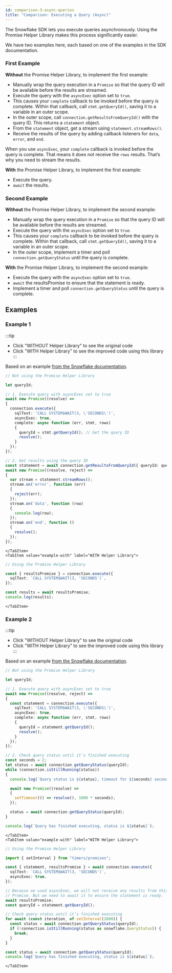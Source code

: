 ```yaml
---
id: comparison-3-async-queries
title: "Comparison: Executing a Query (Async)"
---
```



The Snowflake SDK lets you execute queries asynchronously. Using the Promise Helper Library makes this process significantly easier.

We have two examples here, each based on one of the examples in the SDK documentation.

### First Example

**Without** the Promise Helper Library, to implement the first example:

- Manually wrap the query execution in a `Promise` so that the query ID will be available before the results are streamed.
- Execute the query with the `asyncExec` option set to `true`.
- This causes your `complete` callback to be invoked before the query is complete. Within that callback, call `stmt.getQueryId()`, saving it to a variable in an outer scope.
- In the outer scope, call `connection.getResultsFromQueryId()` with the query ID. This returns a `statement` object.
- From the `statement` object, get a stream using `statement.streamRows()`.
- Receive the results of the query by adding callback listeners for `data`, `error`, and `end`.

When you use `asyncExec`, your `complete` callback is invoked before the query is complete. That means it does not receive the `rows` results. That’s why you need to stream the results.

**With** the Promise Helper Library, to implement the first example:

- Execute the query.
- `await` the results.

### Second Example

**Without** the Promise Helper Library, to implement the second example:

- Manually wrap the query execution in a `Promise` so that the query ID will be available before the results are streamed.
- Execute the query with the `asyncExec` option set to `true`.
- This causes your `complete` callback to be invoked before the query is complete. Within that callback, call `stmt.getQueryId()`, saving it to a variable in an outer scope.
- In the outer scope, implement a timer and poll `connection.getQueryStatus` until the query is complete.

**With** the Promise Helper Library, to implement the second example:

- Execute the query with the `asyncExec` option set to `true`.
- `await` the resultsPromise to ensure that the statement is ready.
- Implement a timer and poll `connection.getQueryStatus` until the query is complete.

## Examples

### Example 1

:::tip

- Click "WITHOUT Helper Library" to see the original code
- Click "WITH Helper Library" to see the improved code using this library
:::

<Tabs>
    <TabItem value="example-without" label="WITHOUT Helper Library">

Based on an example [from the Snowflake documentation](https://docs.snowflake.com/en/developer-guide/node-js/nodejs-driver-execute#execute-queries-asynchronously).

```typescript
// Not using the Promise Helper Library

let queryId;

// 1. Execute query with asyncExec set to true
await new Promise((resolve) =>
{
  connection.execute({
    sqlText: 'CALL SYSTEM$WAIT(3, \'SECONDS\')',
    asyncExec: true,
    complete: async function (err, stmt, rows)
    {
      queryId = stmt.getQueryId(); // Get the query ID
      resolve();
    }
  });
});

// 2. Get results using the query ID
const statement = await connection.getResultsFromQueryId({ queryId: queryId });
await new Promise((resolve, reject) =>
{
  var stream = statement.streamRows();
  stream.on('error', function (err)
  {
    reject(err);
  });
  stream.on('data', function (row)
  {
    console.log(row);
  });
  stream.on('end', function ()
  {
    resolve();
  });
});
```
    </TabItem>
    <TabItem value="example-with" label="WITH Helper Library">

```typescript
// Using the Promise Helper Library

const { resultsPromise } = connection.execute({
  sqlText: `CALL SYSTEM$WAIT(3, 'SECONDS')`,
});

const results = await resultsPromise;
console.log(results);
```

    </TabItem>
</Tabs>

### Example 2

:::tip

- Click "WITHOUT Helper Library" to see the original code
- Click "WITH Helper Library" to see the improved code using this library
:::

<Tabs>
    <TabItem value="example-without" label="WITHOUT Helper Library">

Based on an example [from the Snowflake documentation](https://docs.snowflake.com/en/developer-guide/node-js/nodejs-driver-execute#execute-queries-asynchronously).

```typescript
// Not using the Promise Helper Library

let queryId;

// 1. Execute query with asyncExec set to true
await new Promise((resolve, reject) =>
{
  const statement = connection.execute({
    sqlText: 'CALL SYSTEM$WAIT(3, \'SECONDS\')',
    asyncExec: true,
    complete: async function (err, stmt, rows)
    {
      queryId = statement.getQueryId();
      resolve();
    }
  });
});

// 2. Check query status until it's finished executing
const seconds = 2;
let status = await connection.getQueryStatus(queryId);
while (connection.isStillRunning(status))
{
  console.log(`Query status is ${status}, timeout for ${seconds} seconds`);

  await new Promise((resolve) =>
  {
    setTimeout(() => resolve(), 1000 * seconds);
  });

  status = await connection.getQueryStatus(queryId);
}

console.log(`Query has finished executing, status is ${status}`);
```
    </TabItem>
    <TabItem value="example-with" label="WITH Helper Library">

```typescript
// Using the Promise Helper Library

import { setInterval } from "timers/promises";

const { statement, resultsPromise } = await connection.execute({
  sqlText: `CALL SYSTEM$WAIT(3, 'SECONDS')`,
  asyncExec: true,
});

// Because we used asyncExec, we will not receive any results from this
// Promise. But we need to await it to ensure the statement is ready.
await resultsPromise;
const queryId = statement.getQueryId();

// Check query status until it’s finished executing
for await (const iteration_ of setInterval(2000)) {
  const status = await connection.getQueryStatus(queryId);
  if (!connection.isStillRunning(status as snowflake.QueryStatus)) {
    break;
  }
}

const status = await connection.getQueryStatus(queryId);
console.log(`Query has finished executing, status is ${status}`);
```

    </TabItem>
</Tabs>
